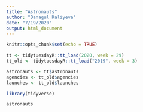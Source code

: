 ```yaml
---
title: "Astronauts"
author: "Danagul Kaliyeva"
date: "7/19/2020"
output: html_document
---
```


```r
knitr::opts_chunk$set(echo = TRUE)
```

```r
tt <- tidytuesdayR::tt_load(2020, week = 29)
tt_old <- tidytuesdayR::tt_load("2019", week = 3)

astronauts <- tt$astronauts
agencies <- tt_old$agencies
launches <- tt_old$launches

library(tidyverse)

astronauts
```

